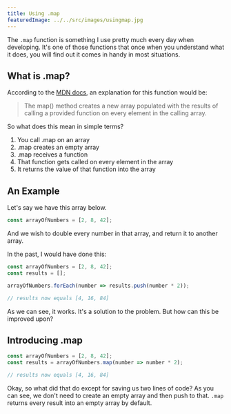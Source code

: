 ```yaml
---
title: Using .map
featuredImage: ../../src/images/usingmap.jpg
---
```


The `.map` function is something I use pretty much every day when developing.
It's one of those functions that once when you understand what it does, you will
find out it comes in handy in most situations.

## What is .map?

According to the [MDN docs](https://developer.mozilla.org/en-US/docs/Web/JavaScript/Reference/Global_Objects/Array/map), an explanation for this function would be:

> The map() method creates a new array populated with the results of calling a provided function on every element in the calling array.

So what does this mean in simple terms?

1. You call .map on an array
2. .map creates an empty array
3. .map receives a function
4. That function gets called on every element in the array
5. It returns the value of that function into the array

## An Example

Let's say we have this array below.

```js
const arrayOfNumbers = [2, 8, 42];
```

And we wish to double every number in that array, and return it to another array.

In the past, I would have done this:

```js
const arrayOfNumbers = [2, 8, 42];
const results = [];

arrayOfNumbers.forEach(number => results.push(number * 2));

// results now equals [4, 16, 84]
```

As we can see, it works. It's a solution to the problem. But how can this be improved upon?

## Introducing .map

```js {2}
const arrayOfNumbers = [2, 8, 42];
const results = arrayOfNumbers.map(number => number * 2);

// results now equals [4, 16, 84]
```

Okay, so what did that do except for saving us two lines of code? As you can see, we don't need to create an empty array and then push to that. `.map` returns every result into an empty array by default.
